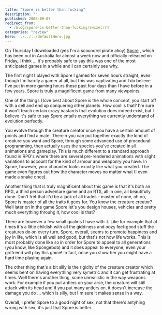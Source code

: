 ```yaml
---
title: "Spore is better than fucking"
description: ""
published: 2008-09-07
redirect_from:
  - /blog/spore-is-better-than-fucking/swizec/74
categories: "review"
hero: ../../../defaultHero.jpg
---
```


On Thursday I downloaded (yes I'm a scoundrel pirate ahoy) [Spore](http://www.spore.com/ftl) , which has been out in Australia for almost a week now and officially released on Friday, I think ... it's probably safe to say this was one of the most anticipated games in a while and I can certainly see why.

The first night I played with Spore I gamed for seven hours straight, even though I'm hardly a gamer at all, but this was captivating and I do believe I've put in more gaming hours these past four days than I have before in a few years. Spore is truly a magnificent game from many viewpoints.

One of the things I love best about Spore is the whole concept, you start off with a cell and end up conquering other planets. How cool is that? I'm sure it won't teach certain crazy bastards that evolution does indeed exist, but I believe it's safe to say Spore entails everything we currently understand of evolution perfectly.

You evolve through the creature creator once you have a certain amount of points and find a mate. Therein you can put together exactly the kind of creature you want and Spore, through some advanced use of procedural programming, then actually uses the species you've created in all animations and gameplay. This is much different to a standard approach found in RPG's where there are several pre-rendered animations with slight variations to account for the kind of armour and weaponry you have. In Spore, however, your character looks exactly like what you created. The game even figures out how the character moves no matter what (I even made a snake once).

Another thing that is truly magnificent about this game is that it's both an RPG, a third person adventure game and an RTS, all in one, all beautifully done. Don't fret that it'd be a jack of all trades - master of none, oh no, Spore is master of all the traits it goes for. You know the creature creator? Well later on in the game Spore let's you design houses, vehicles and pretty much everything throuhg it, how cool is that?

There are however a few small qualms I have with it. Like for example that at times it's a little childish with all the giddiness and oozy feel-good stuff the creatures do on every turn, Spore, overall, seems to promote happiness and joy in life, which is all well and good, but that's not how life works. This is most probably done like so in order for Spore to appeal to all generations (you know, like Spongebob) and it does appeal to everyone, even your girlfriend will play this game! In fact, once you show her you might have a hard time playing again.

The other thing that's a bit silly is the rigidity of the creature creator which seems bent on having everything very symetric and it can get frustrating at times. Well there's another thing, some unrealistic in the way weapons work. For example if you put antlers on your arse, the creature will still attack with its head and if you put many antlers on, it doesn't increase the damage you do ... which is silly, but I'm sure it makes sense in a way.

Overall, I prefer Spore to a good night of sex, not that there's antyhing wrong with sex, it's just that Spore is better.
